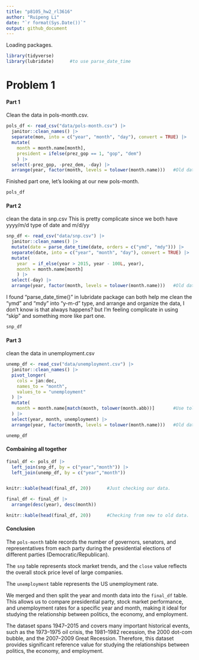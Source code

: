 ```yaml
---
title: "p8105_hw2_rl3616"
author: "Ruipeng Li"
date: "`r format(Sys.Date())`"
output: github_document
---
```

Loading packages. 
```r
library(tidyverse)
library(lubridate)      #to use parse_date_time
```

# Problem 1

#### Part 1
Clean the data in pols-month.csv.

```r
pols_df <- read_csv("data/pols-month.csv") |>
  janitor::clean_names() |>
  separate(mon, into = c("year", "month", "day"), convert = TRUE) |>
  mutate(
    month = month.name[month],
    president = ifelse(prez_gop == 1, "gop", "dem")
    ) |>
  select(-prez_gop, -prez_dem, -day) |> 
  arrange(year, factor(month, levels = tolower(month.name)))   #Old data to new data
```

Finished part one, let's looking at our new pols-month.

```r
pols_df
```

#### Part 2
clean the data in snp.csv
This is pretty complicate since we both have yyyy/m/d type of date and m/d/yy

```r
snp_df <- read_csv("data/snp.csv") |>
  janitor::clean_names() |>
  mutate(date = parse_date_time(date, orders = c("ymd", "mdy"))) |>     
  separate(date, into = c("year", "month", "day"), convert = TRUE) |>
  mutate(
    year  = if_else(year > 2015, year - 100L, year),
    month = month.name[month]
    ) |> 
  select(-day) |> 
  arrange(year, factor(month, levels = tolower(month.name)))   #Old data to new data
```

I found "parse_date_time()" in lubridate package can both help me clean the "ymd" and "mdy" into "y-m-d" type, and arrange and organize the data, I don't know is that always happens? but I'm feeling complicate in using "skip" and something more like part one. 
```r
snp_df
```

#### Part 3
clean the data in unemployment.csv
```r
unemp_df <- read_csv("data/unemployment.csv") |>
  janitor::clean_names() |>
  pivot_longer(
    cols = jan:dec,                 
    names_to = "month",
    values_to = "unemployment"
  ) |>
  mutate(
    month = month.name[match(month, tolower(month.abb))]       #Use tolower() to match the month in lowercase.
  ) |>
  select(year, month, unemployment) |>
  arrange(year, factor(month, levels = tolower(month.name)))   #Old data to new data
```


```r
unemp_df
```

#### Combaining all together

```r
final_df <- pols_df |>
  left_join(snp_df, by = c("year","month")) |>
  left_join(unemp_df, by = c("year","month"))


knitr::kable(head(final_df, 20))      #Just checking our data.

final_df <- final_df |>
  arrange(desc(year), desc(month))

knitr::kable(head(final_df, 20))      #Checking from new to old data.
```

#### Conclusion
The ```pols-month``` table records the number of governors, senators, and representatives from each party during the presidential elections of different parties (Democratic/Republican).

The ```snp``` table represents stock market trends, and the ```close``` value reflects the overall stock price level of large companies.

The ```unemployment``` table represents the US unemployment rate.

We merged and then split the year and month data into the ```final_df``` table. This allows us to compare presidential party, stock market performance, and unemployment rates for a specific year and month, making it ideal for studying the relationship between politics, the economy, and employment.

The dataset spans 1947–2015 and covers many important historical events, such as the 1973–1975 oil crisis, the 1981–1982 recession, the 2000 dot-com bubble, and the 2007–2009 Great Recession. Therefore, this dataset provides significant reference value for studying the relationships between politics, the economy, and employment.
